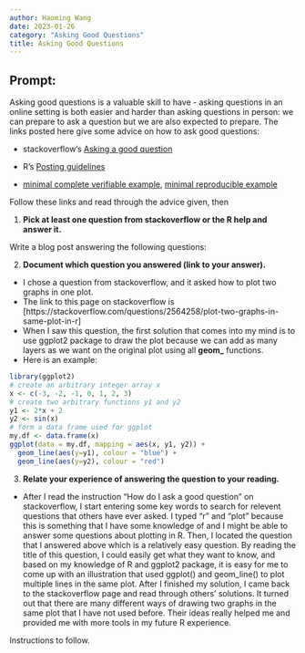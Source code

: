 ```yaml
---
author: Haoming Wang
date: 2023-01-26
category: "Asking Good Questions"
title: Asking Good Questions
---
```


## Prompt:

Asking good questions is a valuable skill to have - asking questions in an online setting is both easier and harder than asking questions in person: we can prepare to ask a question but we are also expected to prepare.
The links posted here give some advice on how to ask good questions:

- stackoverflow's [Asking a good question](http://stackoverflow.com/help/how-to-ask)

- R's [Posting guidelines](https://www.r-project.org/posting-guide.html)

- [minimal complete verifiable example](https://stackoverflow.com/help/mcve), [minimal reproducible example](https://www.tidyverse.org/help/)

Follow these links and read through the advice given, then

1. **Pick at least one question from stackoverflow or the R help and answer it.**

Write a blog post answering the following questions: 

2. **Document which question you answered (link to your answer).**

* I chose a question from stackoverflow, and it asked how to plot two graphs in one plot.
* The link to this page on stackoverflow is [https://stackoverflow.com/questions/2564258/plot-two-graphs-in-same-plot-in-r]
* When I saw this question, the first solution that comes into my mind is to use ggplot2 package to draw the plot because we can add as many layers as we want on the original plot using all **geom_** functions.
* Here is an example:

```r
library(ggplot2)
# create an arbitrary integer array x
x <- c(-3, -2, -1, 0, 1, 2, 3)
# create two arbitrary functions y1 and y2
y1 <- 2*x + 2
y2 <- sin(x)
# form a data frame used for ggplot
my.df <- data.frame(x)
ggplot(data = my.df, mapping = aes(x, y1, y2)) +
  geom_line(aes(y=y1), colour = "blue") +
  geom_line(aes(y=y2), colour = "red")
```


3. **Relate your experience of answering the question to your reading. **

* After I read the instruction "How do I ask a good question" on stackoverflow, I start entering some key words to search for relevent questions that others have ever asked. I typed "r" and "plot" because this is something that I have some knowledge of and I might be able to answer some questions about plotting in R. Then, I located the question that I answered above which is a relatively easy question. By reading the title of this question, I could easily get what they want to know, and based on my knowledge of R and ggplot2 package, it is easy for me to come up with an illustration that used ggplot() and geom_line() to plot multiple lines in the same plot. After I finished my solution, I came back to the stackoverflow page and read through others' solutions. It turned out that there are many different ways of drawing two graphs in the same plot that I have not used before. Their ideas really helped me and provided me with more tools in my future R experience.

<!--Go to [https://github.com/Stat585-at-ISU/blog](https://github.com/Stat585-at-ISU/blog) for instructions about how to prepare and submit your blog post.-->
Instructions to follow.
